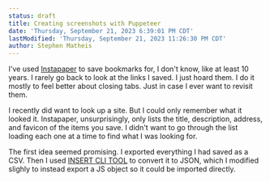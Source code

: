 ```yaml
---
status: draft
title: Creating screenshots with Puppeteer
date: 'Thursday, September 21, 2023 6:39:01 PM CDT'
lastModified: 'Thursday, September 21, 2023 11:26:30 PM CDT'
author: Stephen Matheis
---
```


I've used [Instapaper](https://www.instapaper.com) to save bookmarks for, I don't know, like at least 10 years. I rarely go back to look at the links I saved. I just hoard them. I do it mostly to feel better about closing tabs. Just in case I ever want to revisit them.

I recently did want to look up a site. But I could only remember what it looked it. Instapaper, unsurprisingly, only lists the title, description, address, and favicon of the items you save. I didn't want to go through the list loading each one at a time to find what I was looking for.

The first idea seemed promising. I exported everything I had saved as a CSV. Then I used [INSERT CLI TOOL]() to convert it to JSON, which I modified slighly to instead export a JS object so it could be imported directly.
